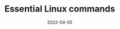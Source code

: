 ---
title: Essential Linux commands
date: 2022-04-05
description: Macos Development 
tags:
  - Linux
  - Development
---